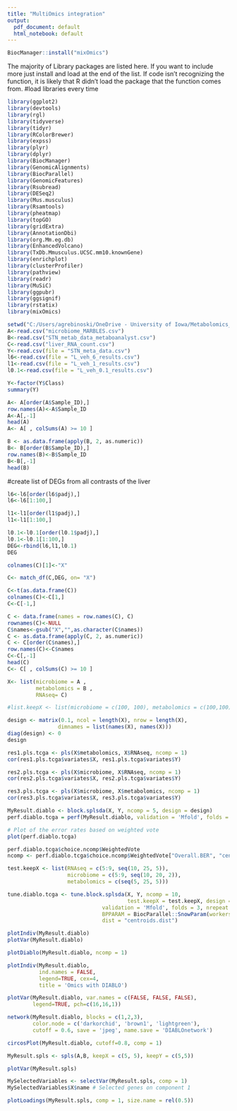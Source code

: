```yaml
---
title: "MultiOmics integration"
output:
  pdf_document: default
  html_notebook: default
---
```

```r
BiocManager::install("mixOmics")
```


The majority of Library packages are listed here. If you want to include more just install and load at the end of the list. If code isn't recognizing the function, it is likely that R didn't load the package that the function comes from.
#load libraries every time
```r
library(ggplot2)
library(devtools)
library(rgl)
library(tidyverse)
library(tidyr)
library(RColorBrewer)
library(expss)
library(plyr)
library(dplyr)
library(BiocManager)
library(GenomicAlignments)
library(BiocParallel)
library(GenomicFeatures)
library(Rsubread)
library(DESeq2)
library(Mus.musculus)
library(Rsamtools)
library(pheatmap)
library(topGO)
library(gridExtra)
library(AnnotationDbi)
library(org.Mm.eg.db)
library(EnhancedVolcano)
library(TxDb.Mmusculus.UCSC.mm10.knownGene)
library(enrichplot)
library(clusterProfiler)
library(pathview)
library(readr)
library(MuSiC)
library(ggpubr)
library(ggsignif)
library(rstatix)
library(mixOmics)
```


```r
setwd("C:/Users/agrebinoski/OneDrive - University of Iowa/Metabolomics_MARBLES/")
A<-read.csv("microbiome_MARBLES.csv")
B<-read.csv("STN_metab_data_metaboanalyst.csv")
C<-read.csv("liver_RNA_count.csv")
Y<-read.csv(file = "STN_meta_data.csv")
l6<-read.csv(file = "L_veh_6_results.csv")
l1<-read.csv(file = "L_veh_1_results.csv")
l0.1<-read.csv(file = "L_veh_0.1_results.csv")
```

```r
Y<-factor(Y$Class)
summary(Y)
```

```r
A<- A[order(A$Sample_ID),]
row.names(A)<-A$Sample_ID
A<-A[,-1]
head(A)
A<- A[ , colSums(A) >= 10 ]
```

```r
B <- as.data.frame(apply(B, 2, as.numeric))
B<- B[order(B$Sample_ID),]
row.names(B)<-B$Sample_ID
B<-B[,-1]
head(B)
```

#create list of DEGs from all contrasts of the liver
```r
l6<-l6[order(l6$padj),]
l6<-l6[1:100,]

l1<-l1[order(l1$padj),]
l1<-l1[1:100,]

l0.1<-l0.1[order(l0.1$padj),]
l0.1<-l0.1[1:100,]
DEG<-rbind(l6,l1,l0.1)
DEG

```

```r
colnames(C)[1]<-"X"

C<- match_df(C,DEG, on= "X")

C<-t(as.data.frame(C))
colnames(C)<-C[1,]
C<-C[-1,]

C <- data.frame(names = row.names(C), C)
rownames(C)<-NULL
C$names<-gsub("X","",as.character(C$names))
C <- as.data.frame(apply(C, 2, as.numeric))
C <- C[order(C$names),]
row.names(C)<-C$names
C<-C[,-1]
head(C)
C<- C[ , colSums(C) >= 10 ]

```

```r
X<- list(microbiome = A ,
         metabolomics = B ,
         RNAseq= C)

```

```r
#list.keepX <- list(microbiome = c(100, 100), metabolomics = c(100,100), RNAseq = c(1000, 1000))
```

```r
design <- matrix(0.1, ncol = length(X), nrow = length(X), 
                dimnames = list(names(X), names(X)))
diag(design) <- 0
design 
```

```r
res1.pls.tcga <- pls(X$metabolomics, X$RNAseq, ncomp = 1)
cor(res1.pls.tcga$variates$X, res1.pls.tcga$variates$Y)

res2.pls.tcga <- pls(X$microbiome, X$RNAseq, ncomp = 1)
cor(res2.pls.tcga$variates$X, res2.pls.tcga$variates$Y)

res3.pls.tcga <- pls(X$microbiome, X$metabolomics, ncomp = 1)
cor(res3.pls.tcga$variates$X, res3.pls.tcga$variates$Y)
```



```r
MyResult.diablo <- block.splsda(X, Y, ncomp = 5, design = design)
perf.diablo.tcga = perf(MyResult.diablo, validation = 'Mfold', folds = 3, nrepeat = 10)

# Plot of the error rates based on weighted vote
plot(perf.diablo.tcga)
```

```r
perf.diablo.tcga$choice.ncomp$WeightedVote
ncomp <- perf.diablo.tcga$choice.ncomp$WeightedVote["Overall.BER", "centroids.dist"]
```

```r
test.keepX <- list(RNAseq = c(5:9, seq(10, 25, 5)),
                   microbiome = c(5:9, seq(10, 20, 2)),
                   metabolomics = c(seq(5, 25, 5)))
```


```r
tune.diablo.tcga <- tune.block.splsda(X, Y, ncomp = 10,
                                      test.keepX = test.keepX, design = design,
                              validation = 'Mfold', folds = 3, nrepeat = 10, 
                              BPPARAM = BiocParallel::SnowParam(workers = 2),
                              dist = "centroids.dist")
```


```r

plotIndiv(MyResult.diablo)
plotVar(MyResult.diablo)
```
```r
plotDiablo(MyResult.diablo, ncomp = 1)
```


```r
plotIndiv(MyResult.diablo, 
          ind.names = FALSE, 
          legend=TRUE, cex=4,
          title = 'Omics with DIABLO')
```
```r
plotVar(MyResult.diablo, var.names = c(FALSE, FALSE, FALSE),
        legend=TRUE, pch=c(16,16,1))
```


```r
network(MyResult.diablo, blocks = c(1,2,3),
        color.node = c('darkorchid', 'brown1', 'lightgreen'), 
        cutoff = 0.6, save = 'jpeg', name.save = 'DIABLOnetwork')
```

```r
circosPlot(MyResult.diablo, cutoff=0.8, comp = 1)
```


```r
MyResult.spls <- spls(A,B, keepX = c(5, 5), keepY = c(5,5))
```
```r
plotVar(MyResult.spls)
```
```r
MySelectedVariables <- selectVar(MyResult.spls, comp = 1)
MySelectedVariables$X$name # Selected genes on component 1
```

```r
plotLoadings(MyResult.spls, comp = 1, size.name = rel(0.5))
```

